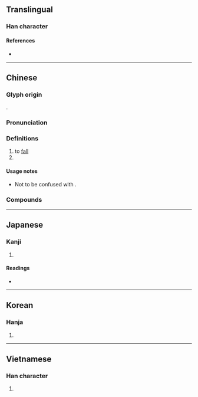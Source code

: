 {{character info/new}}
{{also|堕|墜}}
==Translingual==

===Han character===
{{Han char|rn=32|rad=土|as=12|sn=15|four=74104|canj=NBG,XNBG|ids=⿱隋土}}

====References====
* {{Han ref|kx=0239.110|dkj=05481|dj=0478.120|hdz=10484.030|uh=58AE|ud=22702|bh=BC5A|bd=48218}}

----

==Chinese==
{{zh-forms|s=堕|alt=𫝡}}

===Glyph origin===
{{Han etym}}
{{Han compound|隋|土|c1=p|c2=s|ls=psc}}.

===Pronunciation===
{{zh-pron
|m=duò
|c=do6,fai1
|mn=qz,xm,zz:tō/qz:tō͘/tw:tūi
|mc=y
|oc=y
|cat=v
}}

===Definitions===
{{zh-hanzi}}

# to [[fall]]
# {{zh-alt-form|隳|to [[destroy]]}}

====Usage notes====
* Not to be confused with {{zh-l|墜}}.

===Compounds===
{{zh-der|墮馬|墮胎|呱呱墮地|墮落|墮負|如墮煙霧|墮淚|功墮垂成|心膽墮地|倭墮髻|偎慵墮懶|偷墮|墮雲霧中|墮珥遺簪|墮業|墮崖|墮地|墮車|撇呆打墮|白墮|捨墮|瀝膽墮肝|騎者善墮|金谷墮樓|自甘墮落|遺簪墮履}}

----

==Japanese==
{{ja-kanji forms|堕|墮}}

===Kanji===
{{ja-kanji|grade=|rs=土12|shin=堕}}

# {{defn|lang=ja|sort=土12}}

====Readings====
* {{ja-readings|on=[[だ]] (da)|kun=[[くずれ]] (kuzureru), [[くずす]] (kuzusu), [[おちる]] (ochiru)}}

----

==Korean==

===Hanja===
{{ko-hanja|hangeul=타|rv=ta|mr=t'a}}

# {{defn|lang=ko|sort=土12}}

----

==Vietnamese==

===Han character===
{{vi-hantu|[[đoạ]], [[đụi]], [[doạ]], [[dụa]]|rs=土12}}

# {{defn|lang=vi}}